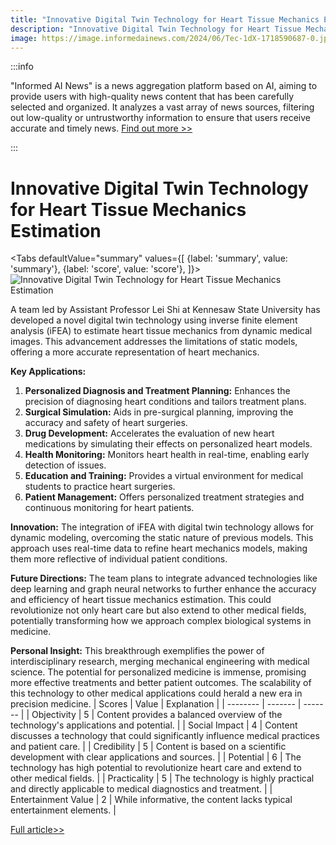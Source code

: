 ```yaml
---
title: "Innovative Digital Twin Technology for Heart Tissue Mechanics Estimation"
description: "Innovative Digital Twin Technology for Heart Tissue Mechanics Estimation"
image: https://image.informedainews.com/2024/06/Tec-1dX-1718590687-0.jpg
---
```



:::info

"Informed AI News" is a news aggregation platform based on AI, aiming to provide users with high-quality news content that has been carefully selected and organized. It analyzes a vast array of news sources, filtering out low-quality or untrustworthy information to ensure that users receive accurate and timely news.  [Find out more >>](/)

:::

# Innovative Digital Twin Technology for Heart Tissue Mechanics Estimation


<Tabs
	defaultValue="summary"
	values={[
	{label: 'summary', value: 'summary'},
	{label: 'score', value: 'score'},
]}>
<TabItem value="summary">
<img
  src="https://image.informedainews.com/2024/06/Tec-1dX-1718590687-0.jpg"
  alt="Innovative Digital Twin Technology for Heart Tissue Mechanics Estimation"
/>



A team led by Assistant Professor Lei Shi at Kennesaw State University has developed a novel digital twin technology using inverse finite element analysis (iFEA) to estimate heart tissue mechanics from dynamic medical images. This advancement addresses the limitations of static models, offering a more accurate representation of heart mechanics.

**Key Applications:**
1. **Personalized Diagnosis and Treatment Planning:** Enhances the precision of diagnosing heart conditions and tailors treatment plans.
2. **Surgical Simulation:** Aids in pre-surgical planning, improving the accuracy and safety of heart surgeries.
3. **Drug Development:** Accelerates the evaluation of new heart medications by simulating their effects on personalized heart models.
4. **Health Monitoring:** Monitors heart health in real-time, enabling early detection of issues.
5. **Education and Training:** Provides a virtual environment for medical students to practice heart surgeries.
6. **Patient Management:** Offers personalized treatment strategies and continuous monitoring for heart patients.

**Innovation:**
The integration of iFEA with digital twin technology allows for dynamic modeling, overcoming the static nature of previous models. This approach uses real-time data to refine heart mechanics models, making them more reflective of individual patient conditions.

**Future Directions:**
The team plans to integrate advanced technologies like deep learning and graph neural networks to further enhance the accuracy and efficiency of heart tissue mechanics estimation. This could revolutionize not only heart care but also extend to other medical fields, potentially transforming how we approach complex biological systems in medicine.

**Personal Insight:**
This breakthrough exemplifies the power of interdisciplinary research, merging mechanical engineering with medical science. The potential for personalized medicine is immense, promising more effective treatments and better patient outcomes. The scalability of this technology to other medical applications could herald a new era in precision medicine.
</TabItem>
<TabItem value="score">
	| Scores     | Value   | Explanation |
	| -------- | ------- | ------- |
	| Objectivity  | 5    | Content provides a balanced overview of the technology's applications and potential.    |
	| Social Impact | 4     | Content discusses a technology that could significantly influence medical practices and patient care.    |
	| Credibility    | 5    | Content is based on a scientific development with clear applications and sources.    |
	| Potential    | 6    | The technology has high potential to revolutionize heart care and extend to other medical fields.    |
	| Practicality    | 5    | The technology is highly practical and directly applicable to medical diagnostics and treatment.    |
	| Entertainment Value    | 2    | While informative, the content lacks typical entertainment elements.    |
</TabItem>
</Tabs>

[Full article>>](https://www.mittrchina.com/news/detail/13416)
